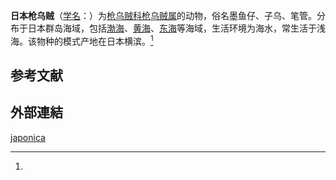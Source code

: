 {{Speciesbox
| name = 日本枪乌贼
| status = 
| status_system = 
| image = 
| genus = Loligo
| species = japonica
| authority = (Hoyle, 1885)<ref name='id10886'>{{cite web| url =http://www.bioinfo.cn/db05/BjdwSpecies.php?action=view&id=10886| title =日本枪乌贼| work =《中国动物物种编目数据库》| publisher =中国科学院微生物研究所| author =中国科学院动物研究所| accessdate =2009-04-28| deadurl =yes| archiveurl =https://web.archive.org/web/20160305020102/http://www.bioinfo.cn/db05/BjdwSpecies.php?action=view&id=10886| archivedate =2016-03-05}}</ref>
}}

'''日本枪乌贼'''（[[学名|学名]]：{{lang|la|''Loligo japonica''}}）为[[枪乌贼科|枪乌贼科]][[枪乌贼属|枪乌贼属]]的动物，俗名墨鱼仔、子乌、笔管。分布于日本群岛海域，包括[[渤海|渤海]]、[[黄海|黄海]]、[[东海|东海]]等海域，生活环境为海水，常生活于浅海。该物种的模式产地在日本横滨。<ref name='id10886'/>

== 参考文献 ==
{{reflist}}

== 外部連結 ==
{{Wikispecies|Loligo japonica}}
{{Taxonbar|from=Q3813707}}

[[Category:枪乌贼属|japonica]]


{{Squid-stub}}